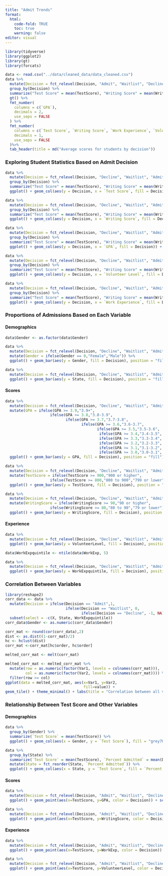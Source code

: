 ```yaml
---
title: "Admit Trends"
format: 
  html:
    code-fold: TRUE
    toc: true
    warning: false
editor: visual
---
```


```r
library(tidyverse)
library(ggplot2)
library(gt)
library(forcats)

data <- read.csv("../data/cleaned_data/data_cleaned.csv")
data %>%
  mutate(Decision = fct_relevel(Decision, "Admit", "Waitlist", "Decline")) %>%
  group_by(Decision) %>%
  summarize("Test Score" = mean(TestScore), "Writing Score" = mean(WritingScore), "GPA" = mean(GPA), "Work Experience" = mean(WorkExp), "Volunteer Level" = mean(VolunteerLevel)) %>%
  gt() %>%
  fmt_number(
    columns = c(`GPA`), 
    decimals = 2,
    use_seps = FALSE
  ) %>%
  fmt_number(
    columns = c(`Test Score`, `Writing Score`, `Work Experience`, `Volunteer Level`), 
    decimals = 1,
    use_seps = FALSE
  )%>%
  tab_header(title = md("Average scores for students by decision"))
```

### Exploring Student Statistics Based on Admit Decision

```r
data %>%
  mutate(Decision = fct_relevel(Decision, "Decline", "Waitlist", "Admit")) %>%
  group_by(Decision) %>%
  summarize("Test Score" = mean(TestScore), "Writing Score" = mean(WritingScore), "GPA" = mean(GPA), "Work Experience" = mean(WorkExp), "Volunteer Level" = mean(VolunteerLevel)) %>%
  ggplot() + geom_col(aes(y = Decision, x = `Test Score`, fill = Decision)) + scale_fill_manual(values = c("firebrick", "darkgoldenrod1", "yellowgreen")) + theme_minimal() + labs(title = "Admission decision by test score", x = "Average Test Score") + theme(plot.title = element_text(hjust = 0.5))
```

```r
data %>%
  mutate(Decision = fct_relevel(Decision, "Decline", "Waitlist", "Admit")) %>%
  group_by(Decision) %>%
  summarize("Test Score" = mean(TestScore), "Writing Score" = mean(WritingScore), "GPA" = mean(GPA), "Work Experience" = mean(WorkExp), "Volunteer Level" = mean(VolunteerLevel)) %>%
  ggplot() + geom_col(aes(y = Decision, x = `Writing Score`, fill = Decision)) + scale_fill_manual(values = c("firebrick", "darkgoldenrod1", "yellowgreen")) + theme_minimal() + labs(title = "Admission decision by writing score", x = "Average Writing Score") + theme(plot.title = element_text(hjust = 0.5))
```

```r
data %>%
  mutate(Decision = fct_relevel(Decision, "Decline", "Waitlist", "Admit")) %>%
  group_by(Decision) %>%
  summarize("Test Score" = mean(TestScore), "Writing Score" = mean(WritingScore), "GPA" = mean(GPA), "Work Experience" = mean(WorkExp), "Volunteer Level" = mean(VolunteerLevel)) %>%
  ggplot() + geom_col(aes(y = Decision, x = `GPA`, fill = Decision)) + scale_fill_manual(values = c("firebrick", "darkgoldenrod1", "yellowgreen")) + theme_minimal() + labs(title = "Admission decision by GPA", x= "Average GPA") + theme(plot.title = element_text(hjust = 0.5))
```

```r
data %>%
  mutate(Decision = fct_relevel(Decision, "Decline", "Waitlist", "Admit")) %>%
  group_by(Decision) %>%
  summarize("Test Score" = mean(TestScore), "Writing Score" = mean(WritingScore), "GPA" = mean(GPA), "Work Experience" = mean(WorkExp), "Volunteer Level" = mean(VolunteerLevel)) %>%
  ggplot() + geom_col(aes(y = Decision, x = `Volunteer Level`, fill = Decision)) + scale_fill_manual(values = c("firebrick", "darkgoldenrod1", "yellowgreen")) + theme_minimal() + labs(title = "Admission decision by volunteer level", x = "Average Volunteer Level") + theme(plot.title = element_text(hjust = 0.5))
```

```r
data %>%
  mutate(Decision = fct_relevel(Decision, "Decline", "Waitlist", "Admit")) %>%
  group_by(Decision) %>%
  summarize("Test Score" = mean(TestScore), "Writing Score" = mean(WritingScore), "GPA" = mean(GPA), "Work Experience" = mean(WorkExp), "Volunteer Level" = mean(VolunteerLevel)) %>%
  ggplot() + geom_col(aes(y = Decision, x = `Work Experience`, fill = Decision)) + scale_fill_manual(values = c("firebrick", "darkgoldenrod1", "yellowgreen")) + theme_minimal() + labs(title = "Admission decision by work experience", x = "Average Work Experience (years)") + theme(plot.title = element_text(hjust = 0.5))
```

### Proportions of Admissions Based on Each Variable

#### Demographics

```r
data$Gender <- as.factor(data$Gender)

data %>%
  mutate(Decision = fct_relevel(Decision, "Decline", "Waitlist", "Admit")) %>%
  mutate(Gender = ifelse(Gender == 0,"Female","Male")) %>%
  ggplot() + geom_bar(aes(y = Gender, fill = Decision), position = "fill") + scale_fill_manual(values = c("firebrick", "darkgoldenrod1", "yellowgreen")) + theme_minimal()  +labs(title = "Admission proportion by gender", x = "Proportion") + theme(plot.title = element_text(hjust = 0.5))
```

```r
data %>%
  mutate(Decision = fct_relevel(Decision, "Decline", "Waitlist", "Admit")) %>%
  ggplot() + geom_bar(aes(y = State, fill = Decision), position = "fill") + scale_fill_manual(values = c("firebrick", "darkgoldenrod1", "yellowgreen")) + theme_minimal()  +labs(title = "Admission proportion by state", x = "Proportion") + theme(plot.title = element_text(hjust = 0.5))
```

#### Scores

```r
data %>%
  mutate(Decision = fct_relevel(Decision, "Decline", "Waitlist", "Admit")) %>%
  mutate(GPA = ifelse(GPA >= 3.9,"3.9+",
                    ifelse(GPA >= 3.8,"3.8-3.9",
                           ifelse(GPA >= 3.7,"3.7-3.8",
                                  ifelse(GPA >= 3.6,"3.6-3.7",
                                         ifelse(GPA >= 3.5,"3.5-3.6",
                                          ifelse(GPA >= 3.4,"3.4-3.5",
                                          ifelse(GPA >= 3.3,"3.3-3.4",
                                          ifelse(GPA >= 3.2,"3.2-3.3",
                                          ifelse(GPA >= 3.1,"3.1-3.2",
                                          ifelse(GPA >= 3.0,"3.0-3.1", "3.0 or Lower"))))))))))) %>%
  ggplot() + geom_bar(aes(y = GPA, fill = Decision), position = "fill") + scale_fill_manual(values = c("firebrick", "darkgoldenrod1", "yellowgreen")) + theme_minimal()  +labs(title = "Admission proportion by GPA", x = "Proportion") + theme(plot.title = element_text(hjust = 0.5))
```

```r
data %>%
  mutate(Decision = fct_relevel(Decision, "Decline", "Waitlist", "Admit")) %>%
  mutate(TestScore = ifelse(TestScore >= 900,"900 or higher",
                    ifelse(TestScore >= 800,"800 to 900","799 or lower"))) %>%
  ggplot() + geom_bar(aes(y = TestScore, fill = Decision), position = "fill") + scale_fill_manual(values = c("firebrick", "darkgoldenrod1", "yellowgreen")) + theme_minimal()  +labs(title = "Admission proportion by test score", x = "Proportion", y = "Test Score") + theme(plot.title = element_text(hjust = 0.5))
```

```r
data %>%
  mutate(Decision = fct_relevel(Decision, "Decline", "Waitlist", "Admit")) %>%
  mutate(WritingScore = ifelse(WritingScore >= 90,"90 or higher",
                    ifelse(WritingScore >= 80,"80 to 90","79 or lower"))) %>%
  ggplot() + geom_bar(aes(y = WritingScore, fill = Decision), position = "fill") + scale_fill_manual(values = c("firebrick", "darkgoldenrod1", "yellowgreen")) + theme_minimal()  +labs(title = "Admission proportion by writing score", x = "Proportion", y = "Writing Score") + theme(plot.title = element_text(hjust = 0.5))
```

#### Experience

```r
data %>%
  mutate(Decision = fct_relevel(Decision, "Decline", "Waitlist", "Admit")) %>%
  ggplot() + geom_bar(aes(y = VolunteerLevel, fill = Decision), position = "fill") + scale_fill_manual(values = c("firebrick", "darkgoldenrod1", "yellowgreen")) + theme_minimal()  +labs(title = "Admission proportion by volunteer level", x = "Proportion", y = "Volunteer Level") + theme(plot.title = element_text(hjust = 0.5))
```

```r
data$WorkExpquintile <- ntile(data$WorkExp, 5)

data %>%
  mutate(Decision = fct_relevel(Decision, "Decline", "Waitlist", "Admit")) %>%
  ggplot() + geom_bar(aes(y = WorkExpquintile, fill = Decision), position = "fill") + scale_fill_manual(values = c("firebrick", "darkgoldenrod1", "yellowgreen")) + theme_minimal()  +labs(title = "Admission proportion by work experience", x = "Proportion", y = "Work Experience (in quintiles)") + theme(plot.title = element_text(hjust = 0.5))
```

### Correlation Between Variables

```r
library(reshape2)
corr_data <- data %>%
  mutate(Decision = ifelse(Decision == "Admit",1,
                           ifelse(Decision == "Waitlist", 0,
                                  ifelse(Decision == "Decline", -1, NA)))) %>%
  subset(select = -c(X, State, WorkExpquintile))
corr_data$Gender <- as.numeric(corr_data$Gender)

corr_mat <- round(cor(corr_data),2)
dist <- as.dist((1-corr_mat)/2)
hc <- hclust(dist)
corr_mat <-corr_mat[hc$order, hc$order]
```

```r

melted_corr_mat <- melt(corr_mat)

melted_corr_mat <- melted_corr_mat %>%
  mutate(row = as.numeric(factor(Var1, levels = colnames(corr_mat))),
         col = as.numeric(factor(Var2, levels = colnames(corr_mat)))) %>%
  filter(row >= col)
ggplot(data = melted_corr_mat, aes(x=Var1, y=Var2,
                                   fill=value)) + 
geom_tile() + theme_minimal() + labs(title = "Correlation between all variables", x = "Variable 1", y = "Variable 2") + theme(plot.title = element_text(hjust = 0.5)) + scale_fill_gradient(low = "white", high = "lightblue")
```

### Relationship Between Test Score and Other Variables

#### Demographics

```r
data %>%
  group_by(Gender) %>%
  summarize(`Test Score` = mean(TestScore)) %>%
  ggplot() + geom_col(aes(x = Gender, y = `Test Score`), fill = "grey70") + theme_minimal()

```

```r
data %>%
  group_by(State) %>%
  summarize(`Test Score` = mean(TestScore), `Percent Admitted` = mean(Decision == "Admit")) %>%
  mutate(State = fct_reorder(State, `Percent Admitted`)) %>%
  ggplot() + geom_col(aes(x = State, y = `Test Score`, fill = `Percent Admitted`)) + scale_fill_gradient(low = "grey80", high = "yellowgreen") + theme_minimal() + coord_flip()
```

#### Scores

```r
data %>%
  mutate(Decision = fct_relevel(Decision, "Admit", "Waitlist", "Decline")) %>%
  ggplot() + geom_point(aes(x=TestScore, y=GPA, color = Decision)) + scale_color_manual(values = c("yellowgreen", "darkgoldenrod1", "firebrick")) +theme_minimal() + theme(plot.title = element_text(hjust = 0.5)) + labs(title = "GPA and Test Score", x = "Test Score")
```

```r
data %>%
  mutate(Decision = fct_relevel(Decision, "Admit", "Waitlist", "Decline")) %>%
  ggplot() + geom_point(aes(x=TestScore, y=WritingScore, color = Decision)) + scale_color_manual(values = c("yellowgreen", "darkgoldenrod1", "firebrick")) +theme_minimal() + theme(plot.title = element_text(hjust = 0.5)) + labs(title = "Writing Score and Test Score", x = "Test Score", y = "Writing Score")
```

#### Experience

```r
data %>%
  mutate(Decision = fct_relevel(Decision, "Admit", "Waitlist", "Decline")) %>%
  ggplot() + geom_point(aes(x=TestScore, y=WorkExp, color = Decision)) + scale_color_manual(values = c("yellowgreen", "darkgoldenrod1", "firebrick")) +theme_minimal() + theme(plot.title = element_text(hjust = 0.5)) + labs(title = "Work Experience and Test Score", x = "Test Score", y = "Work Experience (years)")
```

```r
data %>%
  mutate(Decision = fct_relevel(Decision, "Admit", "Waitlist", "Decline")) %>%
  ggplot() + geom_point(aes(x=TestScore, y=VolunteerLevel, color = Decision)) + scale_color_manual(values = c("yellowgreen", "darkgoldenrod1", "firebrick")) +theme_minimal() + theme(plot.title = element_text(hjust = 0.5)) + labs(title = "Volunteer Level and Test Score", x = "Test Score", y = "Volunteer Level")
```

